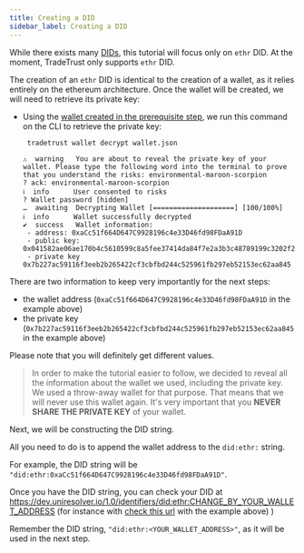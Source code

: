 ```yaml
---
title: Creating a DID
sidebar_label: Creating a DID
---
```



<Flow />

While there exists many [DIDs](/docs/topics/appendix/glossary#did), this tutorial will focus only on `ethr` DID. At the moment, TradeTrust only supports `ethr` DID.

The creation of an `ethr` DID is identical to the creation of a wallet, as it relies entirely on the ethereum architecture. Once the wallet will be created, we will need to retrieve its private key:

- Using the [wallet created in the prerequisite step](/docs/tutorial/prerequisites#wallet-creation), we run this command on the CLI to retrieve the private key:

  ```bash
   tradetrust wallet decrypt wallet.json
  ```

  ```text
  ⚠  warning   You are about to reveal the private key of your wallet. Please type the following word into the terminal to prove that you understand the risks: environmental-maroon-scorpion
  ? ack: environmental-maroon-scorpion
  ℹ  info      User consented to risks
  ? Wallet password [hidden]
  …  awaiting  Decrypting Wallet [====================] [100/100%]
  ℹ  info      Wallet successfully decrypted
  ✔  success   Wallet information:
   - address: 0xaCc51f664D647C9928196c4e33D46fd98FDaA91D
   - public key: 0x041582ae06ae170b4c5610599c8a5fee37414da84f7e2a3b3c48789199c3202f2c7673f3e32dfead4543247ccb792aa4f54dbd3e701172723434e88f770dd64823
   - private key 0x7b227ac59116f3eeb2b265422cf3cbfbd244c525961fb297eb52153ec62aa845
  ```

There are two information to keep very importantly for the next steps:

- the wallet address (`0xaCc51f664D647C9928196c4e33D46fd98FDaA91D` in the example above)
- the private key (`0x7b227ac59116f3eeb2b265422cf3cbfbd244c525961fb297eb52153ec62aa845` in the example above)

Please note that you will definitely get different values.

> In order to make the tutorial easier to follow, we decided to reveal all the information about the wallet we used, including the private key. We used a throw-away wallet for that purpose. That means that we will never use this wallet again. It's very important that you **NEVER SHARE THE PRIVATE KEY** of your wallet.

Next, we will be constructing the DID string.

All you need to do is to append the wallet address to the `did:ethr:` string.

For example, the DID string will be `"did:ethr:0xaCc51f664D647C9928196c4e33D46fd98FDaA91D"`.

Once you have the DID string, you can check your DID at
https://dev.uniresolver.io/1.0/identifiers/did:ethr:CHANGE_BY_YOUR_WALLET_ADDRESS (for instance with [check this url](https://dev.uniresolver.io/1.0/identifiers/did:ethr:0xaCc51f664D647C9928196c4e33D46fd98FDaA91D) with the example above)
)

Remember the DID string, `"did:ethr:<YOUR_WALLET_ADDRESS>"`, as it will be used in the next step.
